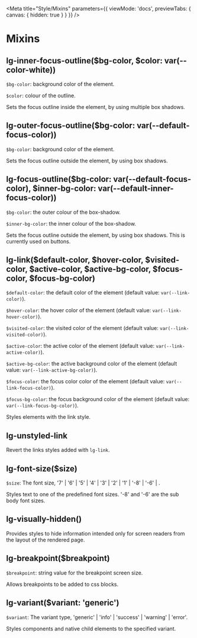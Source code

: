 
<Meta title="Style/Mixins" parameters={{ viewMode: 'docs', previewTabs: { canvas: { hidden: true } } }} />

# Mixins

## lg-inner-focus-outline($bg-color, $color: var(--color-white))
`$bg-color`: background color of the element.

`$color`: colour of the outline.

Sets the focus outline inside the element, by using multiple box shadows.

## lg-outer-focus-outline($bg-color: var(--default-focus-color))
`$bg-color`: background color of the element.

Sets the focus outline outside the element, by using box shadows.

## lg-focus-outline($bg-color: var(--default-focus-color), $inner-bg-color: var(--default-inner-focus-color))
`$bg-color`: the outer colour of the box-shadow.

`$inner-bg-color`: the inner colour of the box-shadow.

Sets the focus outline outside the element, by using box shadows. This is currently used on buttons.

## lg-link($default-color, $hover-color, $visited-color, $active-color, $active-bg-color, $focus-color, $focus-bg-color)
`$default-color`: the default color of the element (default value: `var(--link-color)`).

`$hover-color`: the hover color of the element (default value: `var(--link-hover-color)`).

`$visited-color`: the visited color of the element (default value: `var(--link-visited-color)`).

`$active-color`: the active color of the element (default value: `var(--link-active-color)`).

`$active-bg-color`: the active background color of the element (default value: `var(--link-active-bg-color)`).

`$focus-color`: the focus color color of the element (default value: `var(--link-focus-color)`).

`$focus-bg-color`: the focus background color of the element (default value: `var(--link-focus-bg-color)`).

Styles elements with the link style.

## lg-unstyled-link
Revert the links styles added with `lg-link`.

## lg-font-size($size)
`$size`: The font size, '7' | '6' | '5' | '4' | '3' | '2' | '1' | '-8' | '-6' | .

Styles text to one of the predefined font sizes. '-8' and '-6' are the sub body font sizes.

## lg-visually-hidden()
Provides styles to hide information intended only for screen readers from the layout of the rendered page.

## lg-breakpoint($breakpoint)
`$breakpoint`: string value for the breakpoint screen size.

Allows breakpoints to be added to css blocks.

## lg-variant($variant: 'generic')
`$variant`: The variant type, 'generic' | 'info' | 'success' | 'warning' | 'error'.

Styles components and native child elements to the specified variant.

